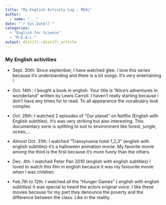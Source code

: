 ```yaml
---
title: "My English Activity Log : MEAL"
author:
  - name: "___" 
date: "`r Sys.Date()`"
categories:
  - "English for Science"
  - "M.E.A.L."
output: distill::distill_article
---
```


### My English activities 



- Sept. 30th: Since september, I have watched glee. I love this series because it's understanding and there is a lot songs. It's very entertaining ! 

- Oct. 14th : I bought a book in english. Your title is "Alice's adventures in wonderland" written by Lewis Carroll. I haven't really starting  because i don't have any times for to read. To all appearance the vocabulary look complex.

- Oct. 26th: I watched 2 episodes of "Our planet " on Netflix  (English with English subtitles). It's was very striking but also interesting. This documentary serie is splitting to suit to environment like forest, jungle, ocean,...

- Almost Oct. 31th: I watched "Transylvania hotel 1,2,3" (english with english subtitles) it's a halloween animation movie. My favorite movie among the third is the first because it's more funny than the others. 

- Dec. 4th: I watched Peter Pan 2010 (english with english subtitles) I loved to watch this film in english becauce it was my favourite movie when I was children. 

- Feb.7th to 12th: I watched all the "Hunger Games" ( english with english subtitles) it was special to heard the actors original voice. I like these movies because  for my part they denounce the poverty and the difference between the class. Like in the reality. 






